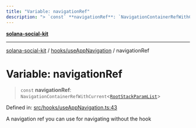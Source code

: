 ```yaml
---
title: "Variable: navigationRef"
description: "> `const` **navigationRef**: `NavigationContainerRefWithCurrent`\<[`RootStackParamList`](../type-aliases/RootStackParamList.md)\>"
---
```


[**solana-social-kit**](../../../README.mdx)

***

[solana-social-kit](../../../README.mdx) / [hooks/useAppNavigation](../README.mdx) / navigationRef

# Variable: navigationRef

> `const` **navigationRef**: `NavigationContainerRefWithCurrent`\<[`RootStackParamList`](../type-aliases/RootStackParamList.mdx)\>

Defined in: [src/hooks/useAppNavigation.ts:43](https://github.com/SendArcade/solana-social-starter/blob/bd4b3556b8f469c27ebb06f4df65b3a36b43ba3b/src/hooks/useAppNavigation.ts#L43)

A navigation ref you can use for navigating without the hook
